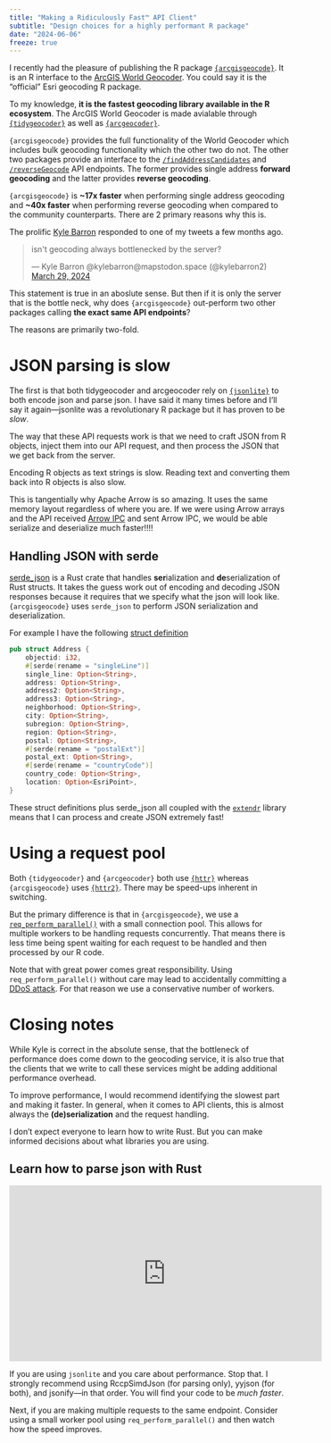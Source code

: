 ```yaml
---
title: "Making a Ridiculously Fast™ API Client"
subtitle: "Design choices for a highly performant R package"
date: "2024-06-06"
freeze: true
---
```


I recently had the pleasure of publishing the R package [`{arcgisgeocode}`](https://github.com/R-ArcGIS/arcgisgeocode/). It is an R interface to the [ArcGIS World Geocoder](https://www.esri.com/en-us/arcgis/products/arcgis-world-geocoder). You could say it is the "official" Esri geocoding R package. 

To my knowledge, **it is the fastest geocoding library available in the R ecosystem**. The ArcGIS World Geocoder is made avialable through [`{tidygeocoder}`](https://jessecambon.github.io/tidygeocoder/) as well as [`{arcgeocoder}`](https://dieghernan.github.io/arcgeocoder/). 

`{arcgisgeocode}` provides the full functionality of the World Geocoder which includes bulk geocoding functionality which the other two do not. The other two packages provide an interface to the [`/findAddressCandidates`](https://developers.arcgis.com/rest/geocode/api-reference/geocoding-find-address-candidates.htm) and [`/reverseGeocode`](https://developers.arcgis.com/rest/geocode/api-reference/geocoding-reverse-geocode.htm) API endpoints. The former provides single address **forward geocoding** and the latter provides **reverse geocoding**. 

`{arcgisgeocode}` is **~17x faster** when performing single address geocoding and **~40x faster** when performing reverse geocoding when compared to the community counterparts. There are 2 primary reasons why this is. 


The prolific [Kyle Barron](https://kylebarron.dev/) responded to one of my tweets a few months ago. 

<blockquote class="twitter-tweet"><p lang="en" dir="ltr">isn&#39;t geocoding always bottlenecked by the server?</p>&mdash; Kyle Barron @kylebarron@mapstodon.space (@kylebarron2) <a href="https://twitter.com/kylebarron2/status/1773509095024107756?ref_src=twsrc%5Etfw">March 29, 2024</a></blockquote> <script async src="https://platform.twitter.com/widgets.js" charset="utf-8"></script>

This statement is true in an aboslute sense. But then if it is only the server that is the bottle neck, why does `{arcgisgeocode}` out-perform two other packages calling **the exact same API endpoints**?

The reasons are primarily two-fold. 

# JSON parsing is slow

The first is that both tidygeocoder and arcgeocoder rely on  [`{jsonlite}`](https://cran.r-project.org/web/packages/jsonlite/index.html) to both encode json and parse json. I have said it many times before and I'll say it again—jsonlite was a revolutionary R package but it has proven to be _slow_. 

The way that these API requests work is that we need to craft JSON from R objects, inject them into our API request, and then process the JSON that we get back from the server. 

Encoding R objects as text strings is slow. Reading text and converting them back into R objects is also slow. 

:::{.aside} 
This is tangentially why Apache Arrow is so amazing. It uses the same memory layout regardless of where you are. If we were using Arrow arrays and the API received [Arrow IPC](https://arrow.apache.org/docs/python/ipc.html) and sent Arrow IPC, we would be able serialize and deserialize much faster!!!!
:::

## Handling JSON with serde

[serde_json](https://docs.rs/serde_json) is a Rust crate that handles **ser**ialization and **de**serialization of Rust structs. It takes the guess work out of encoding and decoding JSON responses because it requires that we specify what the json will look like. `{arcgisgeocode}` uses `serde_json` to perform JSON serialization and deserialization. 

For example I have the following [struct definition](https://github.com/R-ArcGIS/arcgisgeocode/blob/62edfcccc572f2fa518095b2d85acc0c1d041c9c/src/rust/src/batch_geocode.rs#L26-L43)

```rust
pub struct Address {
    objectid: i32,
    #[serde(rename = "singleLine")]
    single_line: Option<String>,
    address: Option<String>,
    address2: Option<String>,
    address3: Option<String>,
    neighborhood: Option<String>,
    city: Option<String>,
    subregion: Option<String>,
    region: Option<String>,
    postal: Option<String>,
    #[serde(rename = "postalExt")]
    postal_ext: Option<String>,
    #[serde(rename = "countryCode")]
    country_code: Option<String>,
    location: Option<EsriPoint>,
}
```

These struct definitions plus serde_json all coupled with the [`extendr`](https://github.com/extendr/extendr) library means that I can process and create JSON extremely fast!

# Using a request pool

Both `{tidygeocoder}` and `{arcgeocoder}` both use [`{httr}`](https://httr.r-lib.org/) whereas `{arcgisgeocode}` uses [`{httr2}`](https://httr2.r-lib.org/). There may be speed-ups inherent in switching. 

But the primary difference is that in `{arcgisgeocode}`, we use a [`req_perform_parallel()`](https://httr2.r-lib.org/reference/req_perform_parallel.html) with a small connection pool. This allows for multiple workers to be handling requests concurrently. That means there is less time being spent waiting for each request to be handled and then processed by our R code. 

Note that with great power comes great responsibility. Using `req_perform_parallel()` without care may lead to accidentally committing a [DDoS attack](https://www.cloudflare.com/learning/ddos/what-is-a-ddos-attack/). For that reason we use a conservative number of workers. 

# Closing notes

While Kyle is correct in the absolute sense, that the bottleneck of performance does come down to the geocoding service, it is also true that the clients that we write to call these services might be adding additional performance overhead. 

To improve performance, I would recommend identifying the slowest part and making it faster. In general, when it comes to API clients, this is almost always the **(de)serialization** and the request handling. 

I don't expect everyone to learn how to write Rust. But you can make informed decisions about what libraries you are using. 

:::{.callout-tip}
# Learn how to parse json with Rust
<iframe width="560" height="315" src="https://www.youtube.com/embed/f2HfHlYQLks?si=NO5VOZRLBola3qVE" title="YouTube video player" frameborder="0" allow="accelerometer; autoplay; clipboard-write; encrypted-media; gyroscope; picture-in-picture; web-share" referrerpolicy="strict-origin-when-cross-origin" allowfullscreen></iframe>
:::


If you are using `jsonlite` and you care about performance. Stop that. I strongly recommend using RccpSimdJson (for parsing only), yyjson (for both), and jsonify—in that order. You will find your code to be _much faster_.

Next, if you are making multiple requests to the same endpoint. Consider using a small worker pool using `req_perform_parallel()` and then watch how the speed improves. 

